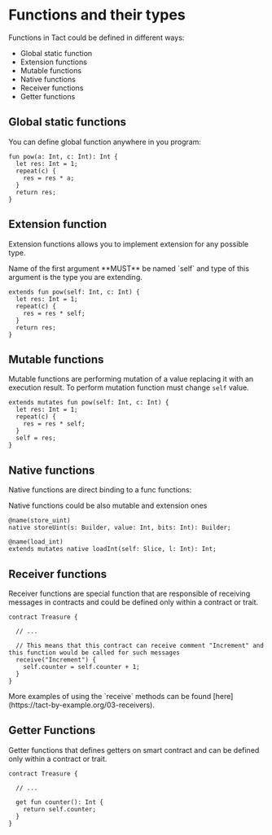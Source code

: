 
# Functions and their types

Functions in Tact could be defined in different ways:

- Global static function
- Extension functions
- Mutable functions
- Native functions
- Receiver functions
- Getter functions

## Global static functions

You can define global function anywhere in you program:

```tact
fun pow(a: Int, c: Int): Int {
  let res: Int = 1;
  repeat(c) {
    res = res * a;
  }
  return res;
}
```

## Extension function

Extension functions allows you to implement extension for any possible type.

<Callout type="warning" emoji="⚠️">
  Name of the first argument **MUST** be named `self` and type of this argument
  is the type you are extending.
</Callout>

```tact
extends fun pow(self: Int, c: Int) {
  let res: Int = 1;
  repeat(c) {
    res = res * self;
  }
  return res;
}
```

## Mutable functions

Mutable functions are performing mutation of a value replacing it with an execution result. To perform mutation function must change `self` value.

```tact
extends mutates fun pow(self: Int, c: Int) {
  let res: Int = 1;
  repeat(c) {
    res = res * self;
  }
  self = res;
}
```

## Native functions

Native functions are direct binding to a func functions:

<Callout type="success" emoji="ℹ️">
  Native functions could be also mutable and extension ones
</Callout>

```tact
@name(store_uint)
native storeUint(s: Builder, value: Int, bits: Int): Builder;

@name(load_int)
extends mutates native loadInt(self: Slice, l: Int): Int;
```

## Receiver functions

Receiver functions are special function that are responsible of receiving messages in contracts and could be defined only within a contract or trait.

```tact
contract Treasure {

  // ...

  // This means that this contract can receive comment "Increment" and this function would be called for such messages
  receive("Increment") {
    self.counter = self.counter + 1;
  }
}
```

<Callout type="info" emoji="📚️">
  More examples of using the `receive` methods can be found
  [here](https://tact-by-example.org/03-receivers).
</Callout>

## Getter Functions

Getter functions that defines getters on smart contract and can be defined only within a contract or trait.

```tact
contract Treasure {

  // ...

  get fun counter(): Int {
    return self.counter;
  }
}
```
